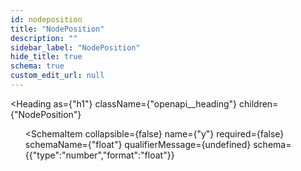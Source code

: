```yaml
---
id: nodeposition
title: "NodePosition"
description: ""
sidebar_label: "NodePosition"
hide_title: true
schema: true
custom_edit_url: null
---
```



<Heading
  as={"h1"}
  className={"openapi__heading"}
  children={"NodePosition"}
>
</Heading>





<ul>
  <SchemaItem
    collapsible={false}
    name={"x"}
    required={false}
    schemaName={"float"}
    qualifierMessage={undefined}
    schema={{"type":"number","format":"float"}}
  >
    
  </SchemaItem><SchemaItem
    collapsible={false}
    name={"y"}
    required={false}
    schemaName={"float"}
    qualifierMessage={undefined}
    schema={{"type":"number","format":"float"}}
  >
    
  </SchemaItem>
</ul>
            